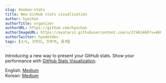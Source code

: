 ```yaml
---
slug: dooboo-stats
title: New GitHub stats visualization
author: hyochan
authorTitle: organizer
authorURL: https://github.com/hyochan
authorImageURL: https://avatars1.githubusercontent.com/u/27461460?s=460&u=b5860875e26d33fd70fd210f4ea74f81cdf9d99b&v=4
authorTwitter: hyodotdev
tags: [소식, 깃허브, 전투력, 통계]
---
```



Introducing a new way to present your GitHub stats.
Show your performance with [GitHub Stats Visualization](https://dooboolab.medium.com/%EC%83%88%EB%A1%9C%EC%9A%B4-github-%ED%86%B5%EA%B3%84-%EC%8B%9C%EA%B0%81%ED%99%94-61b000b032d7).

English: [Medium](https://medium.com/dooboolab/a-new-fancy-way-to-visualize-your-github-stats-418b5d59498)<br/>
Korean: [Medium](https://dooboolab.medium.com/%EC%83%88%EB%A1%9C%EC%9A%B4-github-%ED%86%B5%EA%B3%84-%EC%8B%9C%EA%B0%81%ED%99%94-61b000b032d7)

<AdFitMobileBanner
  unit="DAN-kjanuOssm1H2Rd7Z"
  className="adfit-middle-mobile-2022-09-29"
/>
